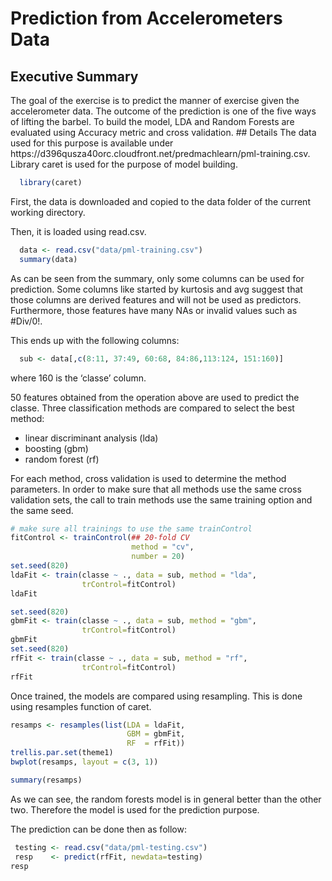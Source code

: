Prediction from Accelerometers Data
===================================
## Executive Summary
The goal of the exercise is to predict the manner of exercise given the accelerometer data. The outcome of the prediction is one of the five ways of lifting the barbel. To build the model, LDA and Random Forests are evaluated using Accuracy metric and cross validation.
## Details
The data used for this purpose is available under https://d396qusza40orc.cloudfront.net/predmachlearn/pml-training.csv. Library caret is used for the purpose of model building.
```{r}
  library(caret)
```
First, the data is downloaded and copied to the data folder of the current working directory. 

Then, it is loaded using read.csv.
```{r}
  data <- read.csv("data/pml-training.csv")
  summary(data)
```
As can be seen from the summary, only some columns can be used for prediction. Some columns like started by kurtosis and avg suggest that those columns are derived features and will not be used as predictors. Furthermore, those features have many NAs or invalid values such as #Div/0!.

This ends up with the following columns:
```{r}
  sub <- data[,c(8:11, 37:49, 60:68, 84:86,113:124, 151:160)]
```
where 160 is the 'classe' column. 

50 features obtained from the operation above are used to predict the classe. Three classification methods are compared to select the best method:

- linear discriminant analysis (lda)
- boosting (gbm)
- random forest (rf)

For each method, cross validation is used to determine the method parameters. In order to make sure that all methods use the same cross validation sets, the call to train methods use the same training option and the same seed.

```{r}
# make sure all trainings to use the same trainControl
fitControl <- trainControl(## 20-fold CV
                           method = "cv",
                           number = 20)
set.seed(820)
ldaFit <- train(classe ~ ., data = sub, method = "lda", 
                trControl=fitControl)
ldaFit

set.seed(820)
gbmFit <- train(classe ~ ., data = sub, method = "gbm", 
                trControl=fitControl)
gbmFit
set.seed(820)
rfFit <- train(classe ~ ., data = sub, method = "rf", 
                trControl=fitControl)
rfFit
```
Once trained, the models are compared using resampling. This is done using resamples function of caret.


```{r}
resamps <- resamples(list(LDA = ldaFit,
                          GBM = gbmFit,
                          RF  = rfFit))
trellis.par.set(theme1)
bwplot(resamps, layout = c(3, 1))

summary(resamps)
```
As we can see, the random forests model  is in general better than the other two. Therefore the model is used for the prediction purpose.

The prediction can be done then as follow:
```{r}
 testing <- read.csv("data/pml-testing.csv")
 resp    <- predict(rfFit, newdata=testing)
resp
```
